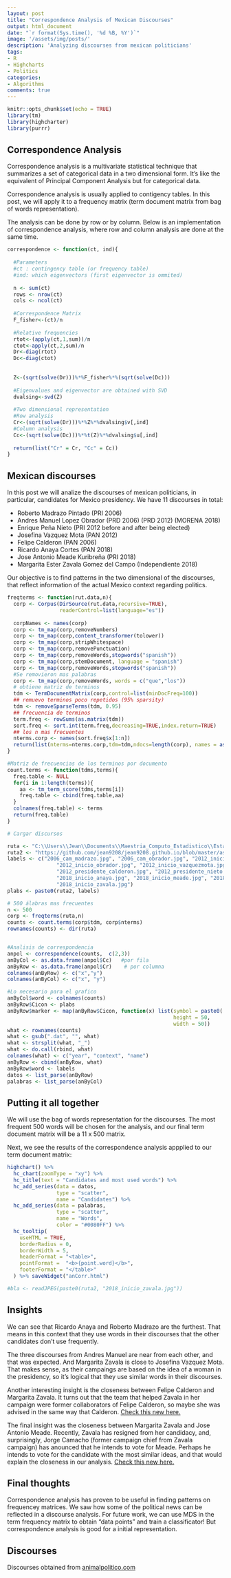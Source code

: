 ```yaml
---
layout: post
title: "Correspondence Analysis of Mexican Discourses"
output: html_document
date: "`r format(Sys.time(), '%d %B, %Y')`"
image: '/assets/img/posts/'
description: 'Analyzing discourses from mexican politicians'
tags:
- R 
- Highcharts
- Politics
categories:
- Algorithms
comments: true
---
```


```r
knitr::opts_chunk$set(echo = TRUE)
library(tm)
library(highcharter)
library(purrr)
```

## Correspondence Analysis

Correspondence analysis is a multivariate statistical technique that summarizes a set of categorical data in a two dimensional form. It's like the equivalent of Principal Component Analysis but for categorical data. 

Correspondence analysis is usually applied to contigency tables. In this post, we will apply it to a frequency matrix (term document matrix from bag of words representation).

The analysis can be done by row or by column. Below is an implementation of correspondence analysis, where row and column analysis are done at the same time. 

```r
correspondence <- function(ct, ind){
  
  #Parameters
  #ct : contingency table (or frequency table)
  #ind: which eigenvectors (first eigenvector is ommited)
  
  n <- sum(ct)
  rows <- nrow(ct)
  cols <- ncol(ct)
  
  #Correspondence Matrix
  F_fisher<-(ct)/n
  
  #Relative frequencies
  rtot<-(apply(ct,1,sum))/n
  ctot<-apply(ct,2,sum)/n
  Dr<-diag(rtot)
  Dc<-diag(ctot)
  
  
  Z<-(sqrt(solve(Dr)))%*%F_fisher%*%(sqrt(solve(Dc)))
  
  #Eigenvalues and eigenvector are obtained with SVD
  dvalsing<-svd(Z)
  
  #Two dimensional representation
  #Row analysis
  Cr<-(sqrt(solve(Dr)))%*%Z%*%dvalsing$v[,ind]
  #Column analysis
  Cc<-(sqrt(solve(Dc)))%*%t(Z)%*%dvalsing$u[,ind]
  
  return(list("Cr" = Cr, "Cc" = Cc))
}
```

## Mexican discourses

In this post we will analize the discourses of mexican politicians, in particular, candidates for Mexico presidency. We have 11 discourses in total:

- Roberto Madrazo Pintado (PRI 2006)
- Andres Manuel Lopez Obrador (PRD 2006) (PRD 2012) (MORENA 2018)
- Enrique Peña Nieto (PRI 2012 before and after being elected)
- Josefina Vazquez Mota (PAN 2012)
- Felipe Calderon (PAN 2006)
- Ricardo Anaya Cortes (PAN 2018)
- Jose Antonio Meade Kuribreña (PRI 2018)
- Margarita Ester Zavala Gomez del Campo (Independiente 2018)

Our objective is to find patterns in the two dimensional of the discourses, that reflect information of the actual Mexico context regarding politics.

```r
freqterms <- function(rut.data,n){
  corp <- Corpus(DirSource(rut.data,recursive=TRUE),
                 readerControl=list(language="es"))
  
  corpNames <- names(corp)
  corp <- tm_map(corp,removeNumbers)
  corp <- tm_map(corp,content_transformer(tolower))
  corp <- tm_map(corp,stripWhitespace)
  corp <- tm_map(corp,removePunctuation)
  corp <- tm_map(corp,removeWords,stopwords("spanish"))
  corp <- tm_map(corp,stemDocument, language = "spanish")
  corp <- tm_map(corp,removeWords,stopwords("spanish"))
  #Se removieron mas palabras
  corp <- tm_map(corp,removeWords, words = c("que","los"))
  # obtiene matriz de terminos
  tdm <- TermDocumentMatrix(corp,control=list(minDocFreq=100))
  ## remuevo terminos poco repetidos (95% sparsity)
  tdm <- removeSparseTerms(tdm, 0.95)
  ## frecuencia de terminos
  term.freq <- rowSums(as.matrix(tdm))
  sort.freq <- sort.int(term.freq,decreasing=TRUE,index.return=TRUE)
  ## los n mas frecuentes
  nterms.corp <- names(sort.freq$x[1:n])
  return(list(nterms=nterms.corp,tdm=tdm,ndocs=length(corp), names = as.character(corpNames)))
}

#Matriz de frecuencias de los terminos por documento
count.terms <- function(tdms,terms){
  freq.table <- NULL
  for(i in 1:length(terms)){
    aa <- tm_term_score(tdms,terms[i])
    freq.table <- cbind(freq.table,aa)
  }
  colnames(freq.table) <- terms
  return(freq.table)
}

# Cargar discursos

ruta <- "C:\\Users\\Jean\\Documents\\Maestria_Computo_Estadistico\\Estadistica Multivariada\\Proyecto_Jean\\Discursos\\"
ruta2 <- "https://github.com/jean9208/jean9208.github.io/blob/master/assets/img/posts/Candidates/"
labels <- c("2006_cam_madrazo.jpg", "2006_cam_obrador.jpg", "2012_inicio_nieto.jpg",
                "2012_inicio_obrador.jpg", "2012_inicio_vazquezmota.jpg",
                "2012_presidente_calderon.jpg", "2012_presidente_nieto.jpg",
                "2018_inicio_anaya.jpg", "2018_inicio_meade.jpg", "2018_inicio_obrador.jpg",
                "2018_inicio_zavala.jpg")
plabs <- paste0(ruta2, labels)

# 500 álabras mas frecuentes
n <- 500
corp <- freqterms(ruta,n)
counts <- count.terms(corp$tdm, corp$nterms)
rownames(counts) <- dir(ruta)


#Analisis de correspondencia
anpol <- correspondence(counts,  c(2,3))
anByCol <- as.data.frame(anpol$Cc)   #por fila
anByRow <- as.data.frame(anpol$Cr)    # por columna
colnames(anByRow) <- c("x","y")
colnames(anByCol) <- c("x", "y")

#Lo necesario para el grafico
anByCol$word <- colnames(counts)
anByRow$Cicon <- plabs
anByRow$marker <- map(anByRow$Cicon, function(x) list(symbol = paste0('url(',x,')'),
                                                      height = 50,
                                                      width = 50))
what <- rownames(counts)
what <- gsub(".dat", "", what)
what <- strsplit(what, "_")
what <- do.call(rbind, what)
colnames(what) <- c("year", "context", "name")
anByRow <- cbind(anByRow, what)
anByRow$word <- labels
datos <- list_parse(anByRow)
palabras <- list_parse(anByCol)

```

## Putting it all together

We will use the bag of words representation for the discourses. The most frequent 500 words will be chosen for the analysis, and our final term document matrix will be a 11 x 500 matrix.

Next, we see the results of the correspondence analysis appplied to our term document matrix:

```r
highchart() %>%
  hc_chart(zoomType = "xy") %>%
  hc_title(text = "Candidates and most used words") %>%
  hc_add_series(data = datos,
                type = "scatter",
                name = "Candidates") %>%
  hc_add_series(data = palabras,
                type = "scatter",
                name = "Words",
                color = "#0080FF") %>%
  hc_tooltip(
    useHTML = TRUE,
    borderRadius = 0,
    borderWidth = 5,
    headerFormat = "<table>",
    pointFormat =  "<b>{point.word}</b>",
    footerFormat = "</table>"
  ) %>% saveWidget("anCorr.html")

#bla <- readJPEG(paste0(ruta2, "2018_inicio_zavala.jpg"))
```

## Insights

We can see that Ricardo Anaya and Roberto Madrazo are the furthest. That means in this context that they use words in their discourses that the other candidates don't use frequently.

The three discourses from Andres Manuel are near from each other, and that was expected. And Margarita Zavala is close to Josefina Vazquez Mota. That makes sense, as their campaings are based on the idea of a woman in the presidency, so it's logical that they use similar words in their discourses.

Another interesting insight is the closeness between Felipe Calderon and Margarita Zavala. It turns out that the team that helped Zavala in her campaign were former collaborators of Felipe Calderon, so maybe she was advised in the same way that Calderon. [Check this new here.](https://www.animalpolitico.com/2018/04/excolaboradores-de-felipe-calderon-la-base-del-equipo-de-campana-de-margarita-zavala/)

The final insight was the closeness between Margarita Zavala and Jose Antonio Meade. Recently, Zavala has resigned from her candidacy,  and, surprisingly, Jorge Camacho (former campaign chief from Zavala campaign) has anounced that he intends to vote for Meade. Perhaps he intends to vote for the candidate with the most similar ideas, and that would explain the closeness in our analysis. [Check this new here.](https://www.elmanana.com/ex-jefe-campana-zavala-votara-meade-jose-antonio-meade-margarita-zavala-pri-twitter/4426818)

## Final thoughts

Correspondence analysis has proven to be useful in finding patterns on frequencey matrices. We saw how some of the political news can be reflected in a discourse analysis. For future work, we can use MDS in the term frequency matrix to obtain "data points" and train a classificator! But correspondence analysis is good for a initial representation.

## Discourses

Discourses obtained from [animalpolitico.com](https://www.animalpolitico.com/2018/03/discursos-candidatos-presidenciales/)
